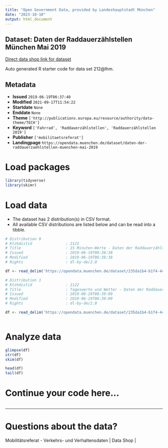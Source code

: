 ```yaml
---
title: "Open Government Data, provided by Landeshauptstadt München"
date: "2023-10-10"
output: html_document
---
```


## Dataset: Daten der Raddauerzählstellen München Mai 2019

[Direct data shop link for dataset](https://opendata.muenchen.de/dataset/daten-der-raddauerzaehlstellen-muenchen-mai-2019)

Auto generated R starter code for data set 212@lhm.

## Metadata

- **Issued** `2019-06-19T06:37:40`
- **Modified** `2021-09-17T11:54:22`
- **Startdate** `None`
- **Enddate** `None`
- **Theme** `['http://publications.europa.eu/resource/authority/data-theme/TECH']`
- **Keyword** `['Fahrrad', 'Raddauerzählstellen', 'Raddauerzählstellen 2019']`
- **Publisher** `['mobilitaetsreferat']`
- **Landingpage** `https://opendata.muenchen.de/dataset/daten-der-raddauerzaehlstellen-muenchen-mai-2019`


# Load packages

```r

library(tidyverse)
library(skimr)

```

# Load data

-   The dataset has 2 distribution(s) in CSV format.
-   All available CSV distributions are listed below and can be read into a tibble.

```r

# Distribution 0
# Ktzhdistid               : 2121
# Title                    : 15 Minuten-Werte - Daten der Raddauerzählstellen München Mai 2019
# Issued                   : 2019-06-19T08:38:38
# Modified                 : 2019-06-19T06:38:38
# Rights                   : dl-by-de/2.0

df <- read_delim('https://opendata.muenchen.de/dataset/235da1b4-b1f4-4406-bae1-e53169e03887/resource/2cc580da-89d0-4e4c-968c-82b391338bb0/download/rad20190515min.csv')

# Distribution 1
# Ktzhdistid               : 2122
# Title                    : Tageswerte und Wetter - Daten der Raddauerzählstellen München Mai 2019
# Issued                   : 2019-06-19T08:39:09
# Modified                 : 2019-06-19T06:39:09
# Rights                   : dl-by-de/2.0

df <- read_delim('https://opendata.muenchen.de/dataset/235da1b4-b1f4-4406-bae1-e53169e03887/resource/59ccd361-90ed-41a9-b251-590e16e9a763/download/rad201905tage.csv')



```

# Analyze data

```r

glimpse(df)
str(df)
skim(df)

head(df)
tail(df)

```

# Continue your code here...

```r

```

------------------------------------------------------------------------

# Questions about the data?

Mobilitätsreferat - Verkehrs- und Verhaltensdaten | Data Shop | 
